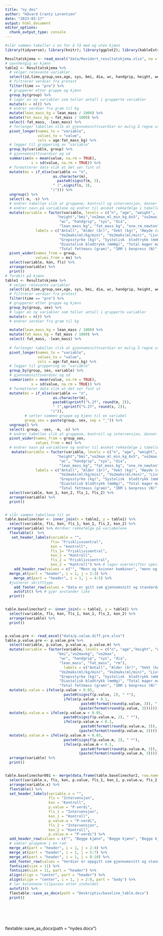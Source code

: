```yaml
---
title: "ny des"
author: "Håvard Crantz Lorentzen"
date: "2023-03-17"
output: html_document
editor_options: 
  chunk_output_type: console
---
```


```r
#slår sammen tabeller i en for å få med og uten kjønn
library(tidyverse); library(knitr); library(ggplot2); library(kableExtra); library(readxl); library(dplyr); library(flextable)

Resultatskjema <- read_excel("data/Revidert_resultatskjema.xlsx", na = "NA")
# uavnhengig av kjønn
table2 <- Resultatskjema %>%
  # velger relevante variabler
  select(id,time,group,sex,age, sys, bmi, dia, wc, handgrip, height, weight, vo2max_ml_min_kg_6x5, vo2max_ml_min_6x5, lean_mass, fat_mass, one_rm_newton) %>%
  # filtrerer verdier fra pretest
  filter(time == "pre") %>%
  # grupperer etter gruppe og kjønn
  group_by(group) %>%
  # lager en ny variabler som teller antall i grupperte variabler
  mutate(n = n()) %>%
  # endrer verdier fra gram til kg
  mutate(lean_mass_kg = lean_mass / 1000) %>%
  mutate(fat_mass_kg = fat_mass / 1000) %>%
  select(-fat_mass, -lean_mass) %>%
  # forlenger tabellen slik at gjennomsnittsverdier er mulig å regne ut
  pivot_longer(names_to = "variable",
               values_to = "value",
               cols = age:fat_mass_kg) %>%
  # legger til gruppering av "variable"
  group_by(variable, group) %>%
  # gjennomsnittsverdier og sd
  summarise(m = mean(value, na.rm = TRUE),
            s = sd(value, na.rm = TRUE)) %>%
  # formatterer data slik at det ser fint ut
  mutate(ms = if_else(variable == "n",
                      as.character(m),
                        paste0(signif(m, 3),
                      " (",signif(s, 3),
                     ")"))) %>%
  ungroup() %>%
  select(-m, -s) %>%
  # endrer tabellen slik at gruppene, kontroll og intervensjon, danner en rad
  # endrer navn på variablene og endrer til ønsket rekkefølge i tabellen
  mutate(variable = factor(variable, levels = c("n", "age", "weight", 
                        "height","bmi","vo2max_ml_min_kg_6x5", "vo2max_ml_min_6x5",
                         "wc", "handgrip", "sys", "dia", 
                         "lean_mass_kg", "fat_mass_kg", "one_rm_newton"), 
              labels = c("Antall", "Alder (år)", "Vekt (kg)", "Høyde (cm)","KMI",
                         "Vo2maks(ml/kg/min)", "Vo2maks(ml/min)", "Livvidde (cm)",
                         "Grepsstyrke (kg)", "Systolisk  blodtrykk (mmHg)",
                         "Diastolisk blodtrykk (mmHg)", "Total mager masse (gram)",
                         "Total fettmass (gram)", "1RM i benpress (N)" ))) %>%
  pivot_wider(names_from = group,
              values_from = ms) %>%
  select(variable, kon, fls) %>%
  arrange(variable) %>%
  print()
# fordelt på kjønn
table1 <- Resultatskjema %>%
  # velger relevante variabler
  select(id,time,group,sex,age, sys, bmi, dia, wc, handgrip, height, weight, vo2max_ml_min_kg_6x5, vo2max_ml_min_6x5, lean_mass, fat_mass, one_rm_newton) %>%
  # filtrerer verdier fra pretest
  filter(time == "pre") %>%
  # grupperer etter gruppe og kjønn
  group_by(group, sex) %>%
  # lager en ny variabler som teller antall i grupperte variabler
  mutate(n = n()) %>%
  # endrer verdier fra gram til kg

  mutate(lean_mass_kg = lean_mass / 1000) %>%
  mutate(fat_mass_kg = fat_mass / 1000) %>%
  select(-fat_mass, -lean_mass) %>%
  
  # forlenger tabellen slik at gjennomsnittsverdier er mulig å regne ut
  pivot_longer(names_to = "variable",
               values_to = "value",
               cols = age:fat_mass_kg) %>%
  # legger til gruppering av "variable"
  group_by(group, sex, variable) %>%
  # gjennomsnittsverdier og sd
  summarise(m = mean(value, na.rm = TRUE),
            s = sd(value, na.rm = TRUE)) %>%
  # formatterer data slik at det ser fint ut
  mutate(ms = if_else(variable == "n",
                      as.character(m),
                      paste0(sprintf("%.2f", round(m, 2)),
                      " (",sprintf("%.2f", round(s, 2)),
                     ")")), 
         # setter sammen gruppe og kjønn til en variabel
         group_sex = paste(group, sex, sep = "_")) %>%
  ungroup() %>%
  select(-group, -sex, -m, -s) %>%
  # endrer tabellen slik at gruppene, kontroll og intervensjon, danner en rad
  pivot_wider(names_from = group_sex,
              values_from = ms) %>%
  # endrer navn på variablene og endrer til ønsket rekkefølge i tabellen
   mutate(variable = factor(variable, levels = c("n", "age", "weight", 
                        "height","bmi","vo2max_ml_min_kg_6x5", "vo2max_ml_min_6x5",
                         "wc", "handgrip", "sys", "dia", 
                         "lean_mass_kg", "fat_mass_kg", "one_rm_newton"), 
              labels = c("Antall", "Alder (år)", "Vekt (kg)", "Høyde (cm)","KMI",
                         "Vo2maks(ml/kg/min)", "Vo2maks(ml/min)", "Livvidde (cm)",
                         "Grepsstyrke (kg)", "Systolisk  blodtrykk (mmHg)",
                         "Diastolisk blodtrykk (mmHg)", "Total mager masse (gram)",
                         "Total fettmass (gram)", "1RM i benpress (N)" ))) %>%
  select(variable, kon_1, kon_2, fls_1, fls_2) %>%
  arrange(variable) %>%
  print()


# slår sammen tabellene til en
table.baselinechar <- inner_join(x = table2, y = table1) %>%
  select(variable, fls, kon, fls_1, kon_1, fls_2, kon_2) %>%
 arrange(variable) %>% #ordner rekkefølge på variabelene 
  flextable()  %>%
   set_header_labels(variable = "",
                     fls= "Frisklivssentral",
                     kon = "kontroll",
                     fls_1= "Frisklivssentral", 
                     kon_1 = "Kontroll",
                     fls_2 = "Frisklivssentral", 
                     kon_2 = "Kontroll") %>% # lager overskrifter spesifisert for hver kollonne 
    add_header_row(values = c("", "Menn og kvinner kombiner", "menn og kvinner kombiner", "Kvinner", "Kvinner", "Menn", "Menn")) %>%
  merge_at(part = "header", i = 1, j = 2:3) %>%
    merge_at(part = "header", i = 1, j = 4:5) %>%
  #justerer skrifttype
    add_footer_row(values = "Data er gitt som gjennomsnitt og standardavvik.", colwidths = 7) %>% #legger til fornote
    autofit() %>% # gjør avstander like
  print()


table.baselinechar2 <- inner_join(x = table2, y = table1) %>%
  select(variable, fls, kon, fls_1, kon_1, fls_2, kon_2) %>%
  arrange(variable) %>%
  print()


p.value.pre <- read_excel("data/p.value.diff.pre.xlsx")
table.p.value.pre <- p.value.pre %>%
  select(variable, p.value, p.value.w, p.value.m) %>%
  mutate(variable = factor(variable, levels = c("n", "age","height", "weight", 
                        "bmi","vo2maxkg", "vo2max",
                         "wc", "handgrip", "sys", "dia", 
                         "lean_mass", "fat_mass", "rm"),
                           labels = c("Antall", "Alder (år)", "Vekt (kg)", "Høyde (cm)","KMI",
                         "Vo2maks(ml/kg/min)", "Vo2maks(ml/min)", "Livvidde (cm)",
                         "Grepsstyrke (kg)", "Systolisk  blodtrykk (mmHg)",
                         "Diastolisk blodtrykk (mmHg)", "Total mager masse (gram)",
                         "Total fettmass (gram)", "1RM i benpress (N)" ))) %>%
  mutate(p.value = ifelse(p.value < 0.05,
                           paste0(signif(p.value, 2), " *"),
                           ifelse(p.value < 0.1,
                                   paste0(format(round(p.value, 3)), " ¶"),
                                  (paste(format(round(p.value, 3))))))) %>%
  mutate(p.value.w = ifelse(p.value.w < 0.05,
                           paste0(signif(p.value.w, 2), " *"),
                           ifelse(p.value.w < 0.1,
                                   paste0(format(round(p.value.w, 3)), " ¶"),
                                  (paste(format(round(p.value.w, 3))))))) %>%
  mutate(p.value.m = ifelse(p.value.m < 0.05,
                           paste0(signif(p.value.m, 2), " *"),
                           ifelse(p.value.m < 0.1,
                                   paste0(format(round(p.value.m, 3)), " ¶"),
                                  (paste(format(round(p.value.m, 3))))))) %>%
  arrange(variable) %>%
  print()


table.baselinechar001 <- merge(data.frame(table.baselinechar2, row.names = NULL), data.frame(table.p.value.pre, row.names = NULL), by = 0, all = TRUE) [-1] %>%
  select(variable.x, fls, kon, p.value, fls_1, kon_1, p.value.w, fls_2, kon_2, p.value.m) %>%
  arrange(variable.x) %>%
  flextable() %>%
  set_header_labels(variable.x = "",
                    fls = "Intervensjon",
                    kon = "Kontroll",
                    p.value = "P-verdi",
                    fls_1 = "Intervensjon",
                    kon_1 = "Kontroll",
                    p.value.w = "P-verdi",
                    fls_2 = "Intervensjon",
                    kon_2 = "Kontroll",
                    p.value.m = "P-verdi") %>%
  add_header_row(values = c("", "Begge kjønn", "Begge kjønn", "Begge kjønn", "Kvinner", "Kvinner", "Kvinner", "Menn", "Menn", "Menn")) %>%
  # samler gruppene i en rad
  merge_at(part = "header", i = 1, j = 2:4) %>%
  merge_at(part = "header", i = 1, j = 5:7) %>%
  merge_at(part = "header", i = 1, j = 8:10) %>%
  add_footer_row(values = "Verdier er oppgitt som gjennomsnitt og standardavvik (SD). * P < 0.050; ¶ P < 0.100 ", colwidths = 10) %>%
  fontsize(size = 11) %>%
  fontsize(size = 11, part = "header") %>%
  align(align = "center", part = "header") %>%
  align(align = "center", i = 1, j = 2:9, part = "body") %>%
  # lar kolonnene tilpasses etter innholdet 
  autofit() %>%
  flextable::save_as_docx(path = "Deskriptiv/baseline_table.docx")
  print()







```

 flextable::save_as_docx(path = "nydes.docx")